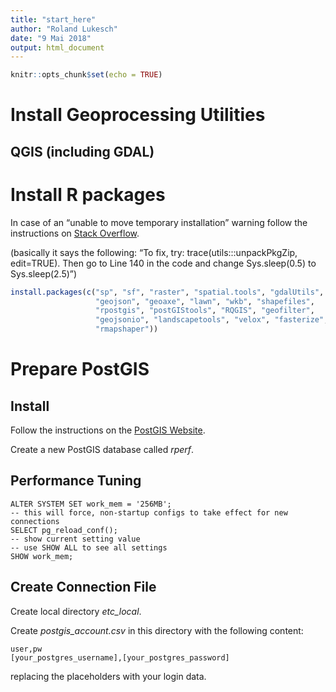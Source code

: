 ```yaml
---
title: "start_here"
author: "Roland Lukesch"
date: "9 Mai 2018"
output: html_document
---
```


```r
knitr::opts_chunk$set(echo = TRUE)
```

# Install Geoprocessing Utilities

## QGIS (including GDAL)

# Install R packages

In case of an "unable to move temporary installation" warning follow the instructions on [Stack Overflow](https://stackoverflow.com/questions/46590002/warning-in-install-packages-unable-to-move-temporary-installation).

(basically it says the following: "To fix, try: trace(utils:::unpackPkgZip, edit=TRUE). Then go to Line 140 in the code and change Sys.sleep(0.5) to Sys.sleep(2.5)")

```r
install.packages(c("sp", "sf", "raster", "spatial.tools", "gdalUtils",
                   "geojson", "geoaxe", "lawn", "wkb", "shapefiles",
                   "rpostgis", "postGIStools", "RQGIS", "geofilter",
                   "geojsonio", "landscapetools", "velox", "fasterize",
                   "rmapshaper"))
```

# Prepare PostGIS

## Install
Follow the instructions on the [PostGIS Website](https://postgis.net/install/).

Create a new PostGIS database called *rperf*.

## Performance Tuning
```{}
ALTER SYSTEM SET work_mem = '256MB';
-- this will force, non-startup configs to take effect for new connections
SELECT pg_reload_conf();
-- show current setting value
-- use SHOW ALL to see all settings
SHOW work_mem;
```

## Create Connection File
Create local directory *etc_local*.

Create *postgis_account.csv* in this directory with the following content:

```{}
user,pw
[your_postgres_username],[your_postgres_password]

```

replacing the placeholders with your login data. 
